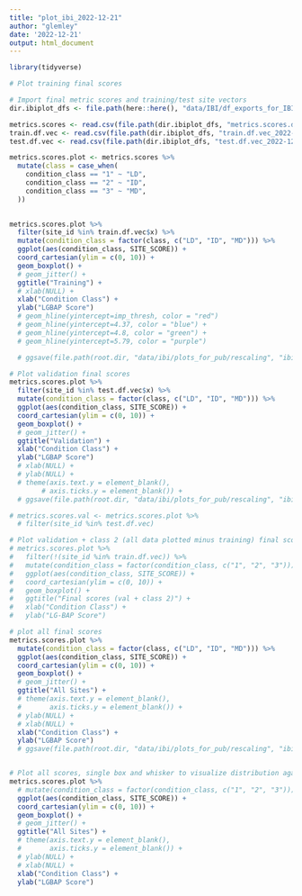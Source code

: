 ```yaml
---
title: "plot_ibi_2022-12-21"
author: "glemley"
date: '2022-12-21'
output: html_document
---
```


```r
library(tidyverse)

# Plot training final scores

# Import final metric scores and training/test site vectors
dir.ibiplot_dfs <- file.path(here::here(), "data/IBI/df_exports_for_IBI_plot")

metrics.scores <- read.csv(file.path(dir.ibiplot_dfs, "metrics.scores.df_2022-12-21.csv"))
train.df.vec <- read.csv(file.path(dir.ibiplot_dfs, "train.df.vec_2022-12-21.csv"))
test.df.vec <- read.csv(file.path(dir.ibiplot_dfs, "test.df.vec_2022-12-21.csv"))

```


```r

metrics.scores.plot <- metrics.scores %>% 
  mutate(class = case_when(
    condition_class == "1" ~ "LD",
    condition_class == "2" ~ "ID",
    condition_class == "3" ~ "MD",
  )) 

  
metrics.scores.plot %>% 
  filter(site_id %in% train.df.vec$x) %>% 
  mutate(condition_class = factor(class, c("LD", "ID", "MD"))) %>% 
  ggplot(aes(condition_class, SITE_SCORE)) +
  coord_cartesian(ylim = c(0, 10)) +
  geom_boxplot() +
  # geom_jitter() +
  ggtitle("Training") +
  # xlab(NULL) +
  xlab("Condition Class") +
  ylab("LGBAP Score") 
  # geom_hline(yintercept=imp_thresh, color = "red") 
  # geom_hline(yintercept=4.37, color = "blue") +
  # geom_hline(yintercept=4.8, color = "green") +
  # geom_hline(yintercept=5.79, color = "purple")

  # ggsave(file.path(root.dir, "data/ibi/plots_for_pub/rescaling", "ibi_training_MAD_2021-12-31.png"), dpi = "print")

# Plot validation final scores
metrics.scores.plot %>% 
  filter(site_id %in% test.df.vec$x) %>% 
  mutate(condition_class = factor(class, c("LD", "ID", "MD"))) %>% 
  ggplot(aes(condition_class, SITE_SCORE)) +
  coord_cartesian(ylim = c(0, 10)) +
  geom_boxplot() +
  # geom_jitter() +
  ggtitle("Validation") +
  xlab("Condition Class") +
  ylab("LGBAP Score") 
  # xlab(NULL) +
  # ylab(NULL) +
  # theme(axis.text.y = element_blank(),
        # axis.ticks.y = element_blank()) +
  # ggsave(file.path(root.dir, "data/ibi/plots_for_pub/rescaling", "ibi_validation_MAD_2021-12-31.png"), dpi = "print")

# metrics.scores.val <- metrics.scores.plot %>% 
  # filter(site_id %in% test.df.vec) 

# Plot validation + class 2 (all data plotted minus training) final scores
# metrics.scores.plot %>% 
#   filter(!(site_id %in% train.df.vec)) %>%
#   mutate(condition_class = factor(condition_class, c("1", "2", "3"))) %>% 
#   ggplot(aes(condition_class, SITE_SCORE)) +
#   coord_cartesian(ylim = c(0, 10)) +
#   geom_boxplot() +
#   ggtitle("Final scores (val + class 2)") +
#   xlab("Condition Class") +
#   ylab("LG-BAP Score")

# plot all final scores
metrics.scores.plot %>%
  mutate(condition_class = factor(class, c("LD", "ID", "MD"))) %>% 
  ggplot(aes(condition_class, SITE_SCORE)) +
  coord_cartesian(ylim = c(0, 10)) +
  geom_boxplot() +
  # geom_jitter() +
  ggtitle("All Sites") +
  # theme(axis.text.y = element_blank(),
  #       axis.ticks.y = element_blank()) +
  # ylab(NULL) +
  # xlab(NULL) +
  xlab("Condition Class") +
  ylab("LGBAP Score") 
  # ggsave(file.path(root.dir, "data/ibi/plots_for_pub/rescaling", "ibi_allsites__MAD_2021-12-31.png"), dpi = "print")


# Plot all scores, single box and whisker to visualize distribution against scale
metrics.scores.plot %>%
  # mutate(condition_class = factor(condition_class, c("1", "2", "3"))) %>%
  ggplot(aes(condition_class, SITE_SCORE)) +
  coord_cartesian(ylim = c(0, 10)) +
  geom_boxplot() +
  # geom_jitter() +
  ggtitle("All Sites") +
  # theme(axis.text.y = element_blank(),
  #       axis.ticks.y = element_blank()) +
  # ylab(NULL) +
  # xlab(NULL) +
  xlab("Condition Class") +
  ylab("LGBAP Score") 

```